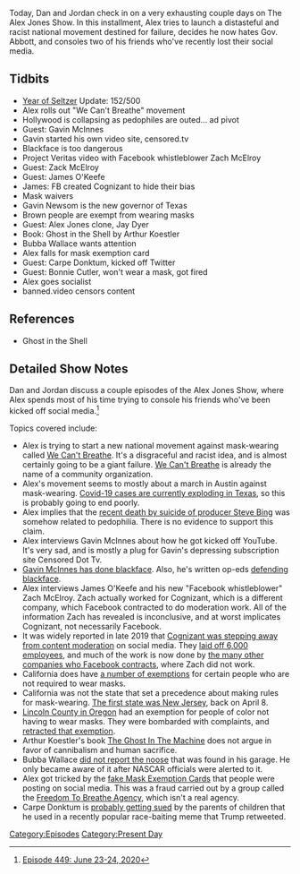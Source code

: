 {{DEFAULTSORT:
    #_EPISODE_0449:June 23-24, 2020
}}{{Episode
    | title             = June 23-24, 2020
    | caption           = Listen to this episode on [https://knowledgefight.libsyn.com/449-june-23-24-2020 Libsyn] [https://open.spotify.com/episode/4fvCqwKfHzcIjDKCntOsAO Spotify], Read the [[Transcript/449: June 23-24, 2020|Unofficial Transcript]]
    | episodeNumber     = 449
    | length            = 01:27:27
    | airDate           = June 26, 2020
    | coverageStartDate = June 23, 2020
    | coverageEndDate   = June 24, 2020
    | episodeType       = [[:Category:Present Day|Present Day]]
    | appearance        = [[Gavin McInnes]], [[Zach McElroy]], [[James O'Keefe]], [[Gavin Newsom]], [[Jay Dyer]], [[Arthur Koestler]], [[Bubba Wallace]], [[Carpe Donktum]], [[Bonnie Cutler]]
    | previousEpisode   = [[448: June 21-22, 2020]]
    | nextEpisode       = [[450: June 25-26, 2020]]
}}

{{Stub}}

Today, Dan and Jordan check in on a very exhausting couple days on The Alex Jones Show. In this installment, Alex tries to launch a distasteful and racist national movement destined for failure, decides he now hates Gov. Abbott, and consoles two of his friends who've recently lost their social media.

==Tidbits==

*[[The Year of the Seltzer|Year of Seltzer]] Update: 152/500
*Alex rolls out "We Can't Breathe" movement
*Hollywood is collapsing as pedophiles are outed... ad pivot
*Guest: Gavin McInnes
*Gavin started his own video site, censored.tv
*Blackface is too dangerous
*Project Veritas video with Facebook whistleblower Zach McElroy
*Guest: Zack McElroy
*Guest: James O'Keefe
*James: FB created Cognizant to hide their bias
*Mask waivers
*Gavin Newsom is the new governor of Texas
*Brown people are exempt from wearing masks
*Guest: Alex Jones clone, Jay Dyer
*Book: Ghost in the Shell by Arthur Koestler
*Bubba Wallace wants attention
*Alex falls for mask exemption card
*Guest: Carpe Donktum, kicked off Twitter
*Guest: Bonnie Cutler, won't wear a mask, got fired
*Alex goes socialist
*banned.video censors content

==References==

*Ghost in the Shell

==Detailed Show Notes==

Dan and Jordan discuss a couple episodes of the Alex Jones Show, where Alex spends most of his time trying to console his friends who've been kicked off social media.<ref>[https://knowledgefight.com/research/2020/6/25/episode-449-june-23-24-2020 Episode 449: June 23-24, 2020]</ref>

Topics covered include:

*Alex is trying to start a new national movement against mask-wearing called [https://wecantbreathe.news/ We Can't Breathe]. It's a disgraceful and racist idea, and is almost certainly going to be a giant failure. [http://wecantbreathe.org/ We Can't Breathe] is already the name of a community organization.
*Alex's movement seems to mostly about a march in Austin against mask-wearing. [https://dshs.texas.gov/coronavirus/additionaldata/ Covid-19 cases are currently exploding in Texas], so this is probably going to end poorly.
*Alex implies that the [https://pagesix.com/2020/06/23/steve-bing-suicide-spurred-by-money-drugs-and-mental-health-struggle/ recent death by suicide of producer Steve Bing] was somehow related to pedophilia. There is no evidence to support this claim.
*Alex interviews Gavin McInnes about how he got kicked off YouTube. It's very sad, and is mostly a plug for Gavin's depressing subscription site Censored Dot Tv.
*[https://twitter.com/goldsbie/status/1174767491261898753?lang=en Gavin McInnes has done blackface]. Also, he's written op-eds [https://www.fivefeetoffury.com/2014/03/07/gavin-mcinnes-whats-wrong-with-blackface/ defending blackface].
*Alex interviews James O'Keefe and his new "Facebook whistleblower" Zach McElroy. Zach actually worked for Cognizant, which is a different company, which Facebook contracted to do moderation work. All of the information Zach has revealed is inconclusive, and at worst implicates Cognizant, not necessarily Facebook.
*It was widely reported in late 2019 that [https://www.bbc.com/news/technology-50247540 Cognizant was stepping away from content moderation] on social media. They [https://www.crn.com/news/channel-programs/cognizant-laying-off-6-000-as-it-exits-content-moderation-business-linked-with-facebook laid off 6,000 employees], and much of the work is now done by [https://www.cnet.com/news/facebook-content-moderation-is-an-ugly-business-heres-who-does-it/ the many other companies who Facebook contracts], where Zach did not work.
*California does have [https://abc7.com/masks-face-coverings-order-statewide/6254439/ a number of exemptions] for certain people who are not required to wear masks.
*California was not the state that set a precedence about making rules for mask-wearing. [https://www.cnn.com/2020/06/19/us/states-face-mask-coronavirus-trnd/index.html The first state was New Jersey], back on April 8.
*[https://www.cnn.com/2020/06/24/us/oregon-county-people-of-color-mask-trnd/index.html Lincoln County in Oregon] had an exemption for people of color not having to wear masks. They were bombarded with complaints, and [https://www.statesmanjournal.com/story/news/2020/06/24/oregon-coronavirus-lincoln-county-mask-ordinance-covid-19/3247895001/ retracted that exemption].
*Arthur Koestler's book [https://archive.org/details/TheGhostInTheMachine/mode/2up The Ghost In The Machine] does not argue in favor of cannibalism and human sacrifice.
*Bubba Wallace [https://www.al.com/motorsports/2020/06/timeline-of-how-bubba-wallace-noose-was-found-and-reported.html did not report the noose] that was found in his garage. He only became aware of it after NASCAR officials were alerted to it.
*Alex got tricked by the [https://www.newsweek.com/face-mask-exemption-cards-fake-1513402 fake Mask Exemption Cards] that people were posting on social media. This was a fraud carried out by a group called the [https://web.archive.org/web/20200624214535/https://www.ftbagency.com/ Freedom To Breathe Agency], which isn't a real agency.
*Carpe Donktum is [https://forbes.com/sites/rachelsandler/2020/06/24/parents-to-sue-trump-meme-creator-carpe-donktum-over-manipulated-video-of-toddlers/#299ef8241e27 probably getting sued] by the parents of children that he used in a recently popular race-baiting meme that Trump retweeted.

[[Category:Episodes]]
[[Category:Present Day]]
